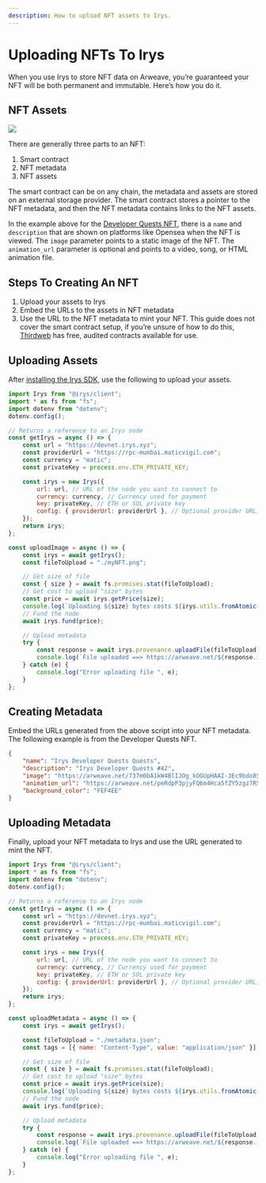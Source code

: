 ```yaml
---
description: How to upload NFT assets to Irys.
---
```


# Uploading NFTs To Irys

When you use Irys to store NFT data on Arweave, you’re guaranteed your NFT will be both permanent and immutable. Here’s how you do it.

## NFT Assets

<img src="/img/learn/NFTs/nft-metadata.png" />

There are generally three parts to an NFT:

1. Smart contract
2. NFT metadata
3. NFT assets

The smart contract can be on any chain, the metadata and assets are stored on an external storage provider. The smart contract stores a pointer to the NFT metadata, and then the NFT metadata contains links to the NFT assets.

In the example above for the [Developer Quests NFT](https://opensea.io/assets/matic/0x1c8f5f29d1498474844d6a5160b640c674276dba/0), there is a `name` and `description` that are shown on platforms like Opensea when the NFT is viewed. The `image` parameter points to a static image of the NFT. The `animation_url` parameter is optional and points to a video, song, or HTML animation file.

## Steps To Creating An NFT

1. Upload your assets to Irys
2. Embed the URLs to the assets in NFT metadata
3. Use the URL to the NFT metadata to mint your NFT. This guide does not cover the smart contract setup, if you’re unsure of how to do this, [Thirdweb](https://thirdweb.com/) has free, audited contracts available for use.

## Uploading Assets

After [installing the Irys SDK](/developer-docs/irys-sdk), use the following to upload your assets.

```js
import Irys from "@irys/client";
import * as fs from "fs";
import dotenv from "dotenv";
dotenv.config();

// Returns a reference to an Irys node
const getIrys = async () => {
	const url = "https://devnet.irys.xyz";
	const providerUrl = "https://rpc-mumbai.maticvigil.com";
	const currency = "matic";
	const privateKey = process.env.ETH_PRIVATE_KEY;

	const irys = new Irys({
		url: url, // URL of the node you want to connect to
		currency: currency, // Currency used for payment
		key: privateKey, // ETH or SOL private key
		config: { providerUrl: providerUrl }, // Optional provider URL, only required when using Devnet
	});
	return irys;
};

const uploadImage = async () => {
	const irys = await getIrys();
	const fileToUpload = "./myNFT.png";

	// Get size of file
	const { size } = await fs.promises.stat(fileToUpload);
	// Get cost to upload "size" bytes
	const price = await irys.getPrice(size);
	console.log(`Uploading ${size} bytes costs ${irys.utils.fromAtomic(price)} ${currency}`);
	// Fund the node
	await irys.fund(price);

	// Upload metadata
	try {
		const response = await irys.provenance.uploadFile(fileToUpload);
		console.log(`File uploaded ==> https://arweave.net/${response.id}`);
	} catch (e) {
		console.log("Error uploading file ", e);
	}
};
```

## Creating Metadata

Embed the URLs generated from the above script into your NFT metadata. The following example is from the Developer Quests NFT.

```json
{
	"name": "Irys Developer Quests Quests",
	"description": "Irys Developer Quests #42",
	"image": "https://arweave.net/737m0bA1kW4BlIJOg_kOGUpHAAI-3Ec9bdo8S_xTFKI",
	"animation_url": "https://arweave.net/peRdpP3pjyFQ6m4Hca5fZY5zgz7RSlE86j-_5BEwnW0",
	"background_color": "FEF4EE"
}
```

## Uploading Metadata

Finally, upload your NFT metadata to Irys and use the URL generated to mint the NFT.

```js
import Irys from "@irys/client";
import * as fs from "fs";
import dotenv from "dotenv";
dotenv.config();

// Returns a reference to an Irys node
const getIrys = async () => {
	const url = "https://devnet.irys.xyz";
	const providerUrl = "https://rpc-mumbai.maticvigil.com";
	const currency = "matic";
	const privateKey = process.env.ETH_PRIVATE_KEY;

	const irys = new Irys({
		url: url, // URL of the node you want to connect to
		currency: currency, // Currency used for payment
		key: privateKey, // ETH or SOL private key
		config: { providerUrl: providerUrl }, // Optional provider URL, only required when using Devnet
	});
	return irys;
};

const uploadMetadata = async () => {
	const irys = await getIrys();

	const fileToUpload = "./metadata.json";
	const tags = [{ name: "Content-Type", value: "application/json" }];

	// Get size of file
	const { size } = await fs.promises.stat(fileToUpload);
	// Get cost to upload "size" bytes
	const price = await irys.getPrice(size);
	console.log(`Uploading ${size} bytes costs ${irys.utils.fromAtomic(price)} ${currency}`);
	// Fund the node
	await irys.fund(price);

	// Upload metadata
	try {
		const response = await irys.provenance.uploadFile(fileToUpload, { tags });
		console.log(`File uploaded ==> https://arweave.net/${response.id}`);
	} catch (e) {
		console.log("Error uploading file ", e);
	}
};
```
